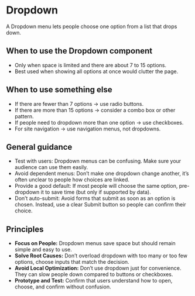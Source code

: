 

<Meta title="Using the Design System/Dropdown" />

# Dropdown
A Dropdown menu lets people choose one option from a list that drops down. 

<Canvas of={DropdownStories.Default} />

## When to use the Dropdown component 
- Only when space is limited and there are about 7 to 15 options. 
- Best used when showing all options at once would clutter the page. 

## When to use something else 
- If there are fewer than 7 options → use radio buttons. 
- If there are more than 15 options → consider a combo box or other pattern. 
- If people need to dropdown more than one option → use checkboxes. 
- For site navigation → use navigation menus, not dropdowns. 

## General guidance 
- Test with users: Dropdown menus can be confusing. Make sure your audience can use them easily. 
- Avoid dependent menus: Don’t make one dropdown change another, it’s often unclear to people how choices are linked. 
- Provide a good default: If most people will choose the same option, pre-dropdown it to save time (but only if supported by data). 
- Don’t auto-submit: Avoid forms that submit as soon as an option is chosen. Instead, use a clear Submit button so people can confirm their choice. 

## Principles 
- **Focus on People:** Dropdown menus save space but should remain simple and easy to use. 
- **Solve Root Causes:** Don’t overload dropdown with too many or too few options, choose inputs that match the decision. 
- **Avoid Local Optimization:** Don’t use dropdown just for convenience. They can slow people down compared to buttons or checkboxes. 
- **Prototype and Test:** Confirm that users understand how to open, choose, and confirm without confusion. 